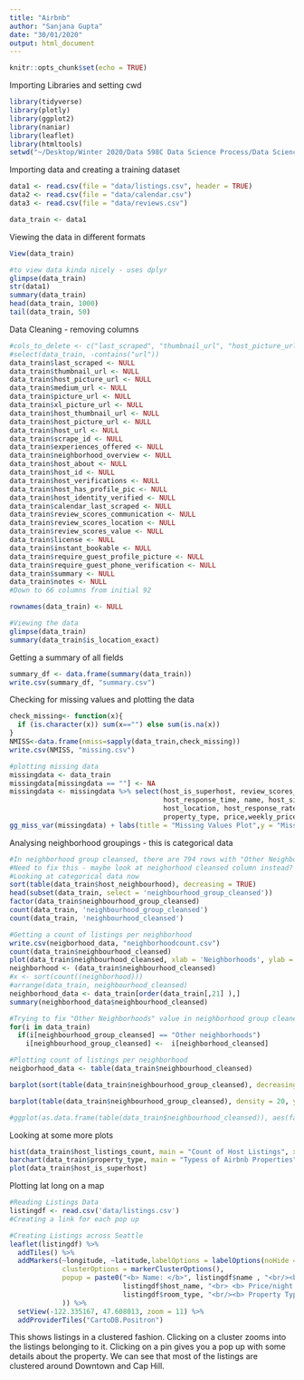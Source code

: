 ```yaml
---
title: "Airbnb"
author: "Sanjana Gupta"
date: "30/01/2020"
output: html_document
---
```


```r
knitr::opts_chunk$set(echo = TRUE)
```

Importing Libraries and setting cwd
```r
library(tidyverse)
library(plotly)
library(ggplot2)
library(naniar)
library(leaflet)
library(htmltools)
setwd("~/Desktop/Winter 2020/Data 598C Data Science Process/Data Science Project")
```

Importing data and creating a training dataset
```r
data1 <- read.csv(file = "data/listings.csv", header = TRUE)
data2 <- read.csv(file = "data/calendar.csv")
data3 <- read.csv(file = "data/reviews.csv")

data_train <- data1
```

Viewing the data in different formats
```r
View(data_train)

#to view data kinda nicely - uses dplyr
glimpse(data_train)
str(data1)
summary(data_train)
head(data_train, 1000)
tail(data_train, 50)
```

Data Cleaning - removing columns
```r
#cols_to_delete <- c("last_scraped", "thumbnail_url", "host_picture_url", "medium_url", "picture_url", "xl_picture_url", "host_thumbnail_url", "host_picture_url")
#select(data_train, -contains("url"))
data_train$last_scraped <- NULL
data_train$thumbnail_url <- NULL
data_train$host_picture_url <- NULL
data_train$medium_url <- NULL
data_train$picture_url <- NULL
data_train$xl_picture_url <- NULL
data_train$host_thumbnail_url <- NULL
data_train$host_picture_url <- NULL
data_train$host_url <- NULL
data_train$scrape_id <- NULL
data_train$experiences_offered <- NULL
data_train$neighborhood_overview <- NULL
data_train$host_about <- NULL
data_train$host_id <- NULL
data_train$host_verifications <- NULL
data_train$host_has_profile_pic <- NULL
data_train$host_identity_verified <- NULL
data_train$calendar_last_scraped <- NULL
data_train$review_scores_communication <- NULL
data_train$review_scores_location <- NULL
data_train$review_scores_value <- NULL
data_train$license <- NULL
data_train$instant_bookable <- NULL
data_train$require_guest_profile_picture <- NULL
data_train$require_guest_phone_verification <- NULL
data_train$summary <- NULL
data_train$notes <- NULL
#Down to 66 columns from initial 92

rownames(data_train) <- NULL

#Viewing the data
glimpse(data_train)
summary(data_train$is_location_exact)
```

Getting a summary of all fields
```r
summary_df <- data.frame(summary(data_train))
write.csv(summary_df, "summary.csv")
```

Checking for missing values and plotting the data
```r
check_missing<- function(x){
  if (is.character(x)) sum(x=="") else sum(is.na(x))
}
NMISS<-data.frame(nmiss=sapply(data_train,check_missing))
write.csv(NMISS, "missing.csv")

#plotting missing data
missingdata <- data_train
missingdata[missingdata == ""] <- NA
missingdata <- missingdata %>% select(host_is_superhost, review_scores_rating,
                                      host_response_time, name, host_since, zipcode, latitude,longitude,
                                      host_location, host_response_rate,neighbourhood_cleansed, country, country_code,
                                      property_type, price,weekly_price, monthly_price)
gg_miss_var(missingdata) + labs(title = "Missing Values Plot",y = "Missing Data", x = "Attribute")  + theme_bw() + theme(text=element_text(color = "dark blue"))
```
Analysing neighborhood groupings - this is categorical data

```r
#In neighborhood group cleansed, there are 794 rows with "Other Neighborhoods"
#Need to fix this - maybe look at neighorhood cleansed column instead?
#Looking at categorical data now
sort(table(data_train$host_neighbourhood), decreasing = TRUE)
head(subset(data_train, select = 'neighbourhood_group_cleansed'))
factor(data_train$neighbourhood_group_cleansed)
count(data_train, 'neighbourhood_group_cleansed')
count(data_train, 'neighbourhood_cleansed')

#Getting a count of listings per neighborhood
write.csv(neigborhood_data, "neighborhoodcount.csv")
count(data_train$neighbourhood_cleansed)
plot(data_train$neighbourhood_cleansed, xlab = 'Neighborhoods', ylab = 'Count')
neighborhood <- (data_train$neighbourhood_cleansed)
#x <- sort(count((neighborhood)))
#arrange(data_train, neighbourhood_cleansed)
neighborhood_data <- data_train[order(data_train[,21] ),]
summary(neighborhood_data$neighbourhood_cleansed)

#Trying to fix "Other Neighborhoods" value in neighborhood group cleaned column
for(i in data_train)
  if(i[neighbourhood_group_cleansed] == "Other neighborhoods")
    i[neighbourhood_group_cleansed] <-  i[neighborhood_cleansed]

#Plotting count of listings per neighborhood
neigborhood_data <- table(data_train$neighbourhood_cleansed)

barplot(sort(table(data_train$neighbourhood_group_cleansed), decreasing = TRUE), ylab = "Count",horiz = FALSE , main = "Distribution of Listings Per Neighborhood", beside = FALSE)

barplot(table(data_train$neighbourhood_group_cleansed), density = 20, ylab = "Count",horiz = FALSE , main = "Distribution of Listings Per Neighborhood", beside = FALSE)

#ggplot(as.data.frame(table(data_train$neighbourhood_cleansed)), aes(factor(neighborhood), Freq, fill = Freq)) + xlim(0,10) + geom_col(position = 'dodge')

```

Looking at some more plots
```r
hist(data_train$host_listings_count, main = "Count of Host Listings", xlab = "", ylab = "Count")
barchart(data_train$property_type, main = "Typess of Airbnb Properties", xlab = "Count")
plot(data_train$host_is_superhost)
```


Plotting lat long on a map
```r
#Reading Listings Data
listingdf <- read.csv('data/listings.csv')
#Creating a link for each pop up

#Creating Listings across Seattle
leaflet(listingdf) %>%
  addTiles() %>%
  addMarkers(~longitude, ~latitude,labelOptions = labelOptions(noHide = T),
             clusterOptions = markerClusterOptions(),
             popup = paste0("<b> Name: </b>", listingdf$name , "<br/><b> Host Name: </b>", 
                            listingdf$host_name, "<br> <b> Price/night: </b>", listingdf$price, "<br/><b> Room Type: </b>", 
                            listingdf$room_type, "<br/><b> Property Type: </b>", listingdf$property_type
             )) %>% 
  setView(-122.335167, 47.608013, zoom = 11) %>%
  addProviderTiles("CartoDB.Positron")
```
This shows listings in a clustered fashion. Clicking on a cluster zooms into the listings belonging to it.
Clicking on a pin gives you a pop up with some details about the property.
We can see that most of the listings are clustered around Downtown and Cap Hill.











